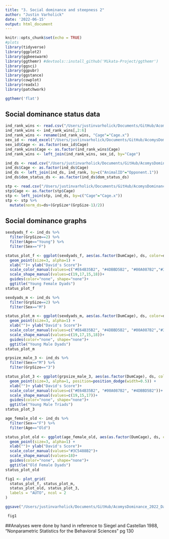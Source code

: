 ```yaml
---
title: "3. Social dominance and steepness 2"
author: "Justin Varholick"
date: '2022-06-15'
output: html_document
---
```

```r
knitr::opts_chunk$set(echo = TRUE)
#plots
library(tidyverse)
library(ggplot2)
library(ggbeeswarm)
library(ggthemr) #devtools::install_github('Mikata-Project/ggthemr')
library(ggsci)
library(ggpubr)
library(ggstance)
library(cowplot)
library(readxl)
library(patchwork)

ggthemr('flat')
```

## Social dominance status data
```r
ind_rank_wins <- read.csv("/Users/justinvarholick/Documents/GitHub/AcomysDominance_2022_Data_Results/Data/winsbyanimal_edited.csv")
ind_rank_wins <- ind_rank_wins[,2:6]
ind_rank_wins <- rename(ind_rank_wins, "Cage"="Cage.x")
sex_id <- read_excel("/Users/justinvarholick/Documents/GitHub/AcomysDominance_2022_Data_Results/Data/AcomysDomRegen_Inventory.xlsx", sheet = "Sheet3")
sex_id$Cage <- as.factor(sex_id$Cage)
ind_rank_wins$Cage <- as.factor(ind_rank_wins$Cage)
ind_rank_wins <- left_join(ind_rank_wins, sex_id, by="Cage")

ind_ds <- read.csv("/Users/justinvarholick/Documents/GitHub/AcomysDominance_2022_Data_Results/Data/dscorebyanimal_edited.csv")
ind_ds$Cage <- as.factor(ind_ds$Cage)
ind_ds <- left_join(ind_ds, ind_rank, by=c("AnimalID"="Opponent.1"))
ind_ds$dom_status_ds <- as.factor(ind_ds$dom_status_ds)

stp <- read.csv("/Users/justinvarholick/Documents/GitHub/AcomysDominance_2022_Data_Results/Data/steepbycage_edited.csv")
stp$Cage <- as.factor(stp$Cage)
stp <- left_join(stp, ind_ds, by=c("Cage"="Cage.x"))
stp <- stp %>% 
  mutate(norm_ds=ds+(GrpSize*(GrpSize-1)/2))
```
## Social dominance graphs
```r
sexdyads_f <- ind_ds %>% 
  filter(GrpSize==2) %>% 
  filter(Age=="Young") %>% 
  filter(Sex=="F")

status_plot_f <- ggplot(sexdyads_f, aes(as.factor(DumCage), ds, color=dom_status_ds, shape=dom_status_ds)) +
  geom_point(size=3, alpha=1) +
  xlab("")+ ylab("David's Score")+
  scale_color_manual(values=c("#E64B35B2", "#4DBBD5B2", "#00A087B2","#3C5488B2"))+
  scale_shape_manual(values=c(19,17,15,18))+
  guides(color="none", shape="none")+
  ggtitle("Young Female Dyads")
status_plot_f

```
```r
sexdyads_m <- ind_ds %>% 
  filter(GrpSize==2) %>% 
  filter(Sex=="M")

status_plot_m <- ggplot(sexdyads_m, aes(as.factor(DumCage), ds, color=dom_status_ds, shape=dom_status_ds)) +
  geom_point(size=3, alpha=1) +
  xlab("")+ ylab("David's Score")+
  scale_color_manual(values=c("#E64B35B2", "#4DBBD5B2", "#00A087B2","#3C5488B2"))+
  scale_shape_manual(values=c(19,17,15,18))+
  guides(color="none", shape="none")+
  ggtitle("Young Male Dyads")
status_plot_m

```


```r
grpsize_male_3 <- ind_ds %>% 
  filter(Sex=="M") %>% 
  filter(GrpSize=="3")

status_plot_3 <- ggplot(grpsize_male_3, aes(as.factor(DumCage), ds, color=dom_status_ds, shape=dom_status_ds)) +
  geom_point(size=3, alpha=1, position=position_dodge(width=0.5)) +
  xlab("")+ ylab("David's Score")+
  scale_color_manual(values=c("#E64B35B2", "#00A087B2", "#4DBBD5B2"))+
  scale_shape_manual(values=c(19,15,17))+
  guides(color="none", shape="none")+
  ggtitle("Young Male Triads")
status_plot_3
```

```r
age_female_old <- ind_ds %>% 
  filter(Sex=="F") %>% 
  filter(Age=="Old")

status_plot_old <- ggplot(age_female_old, aes(as.factor(DumCage), ds, color=dom_status_ds, shape=dom_status_ds)) +
  geom_point(size=3, alpha=1) +
  xlab("")+ ylab("David's Score")+
  scale_color_manual(values="#3C5488B2")+
  scale_shape_manual(values=18)+
  guides(color="none", shape="none")+
  ggtitle("Old Female Dyads")
status_plot_old
```

```r
fig1 <- plot_grid(
  status_plot_f, status_plot_m,
  status_plot_old, status_plot_3,
  labels = "AUTO", ncol = 2
)

ggsave("/Users/justinvarholick/Documents/GitHub/AcomysDominance_2022_Data_Results/R generated figures/Fig1_status_plots.tiff", fig1, units="cm", width = 15, height = 15, device='tiff', dpi=300)

 fig1
```

##Analyses were done by hand in reference to Siegel and Castellan 1988, "Nonparametric Statistics for the Behavioral Sciences" pg 130